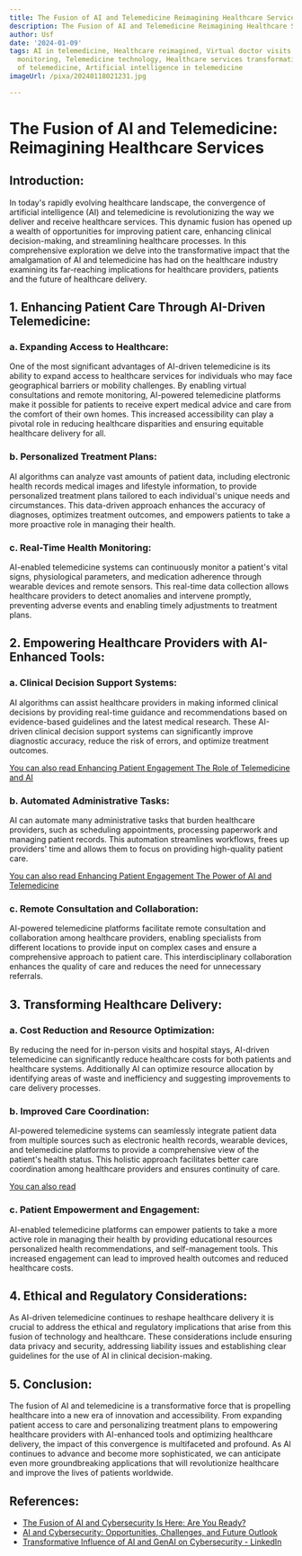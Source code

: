```yaml
---
title: The Fusion of AI and Telemedicine Reimagining Healthcare Services
description: The Fusion of AI and Telemedicine Reimagining Healthcare Services
author: Usf
date: '2024-01-09'
tags: AI in telemedicine, Healthcare reimagined, Virtual doctor visits, Remote patient
  monitoring, Telemedicine technology, Healthcare services transformation, Future
  of telemedicine, Artificial intelligence in telemedicine
imageUrl: /pixa/20240118021231.jpg

---
```

# **The Fusion of  AI and Telemedicine:  Reimagining Healthcare Services**


## **Introduction:**
In today's rapidly  evolving healthcare landscape, the convergence of artificial intelligence (AI) and telemedicine is revolutionizing the way we deliver and receive healthcare services. This dynamic fusion has opened up a wealth of opportunities for improving patient care, enhancing clinical decision-making, and streamlining healthcare  processes.  In this comprehensive exploration we delve into the transformative impact  that  the amalgamation of AI and telemedicine has had on the healthcare industry examining its far-reaching  implications for healthcare providers, patients and the  future of healthcare delivery.

## **1.  Enhancing Patient Care Through AI-Driven  Telemedicine:**

### **a. Expanding  Access to  Healthcare:**
One of the most significant advantages of AI-driven  telemedicine  is its ability to expand access to healthcare services for individuals  who may face geographical barriers or mobility challenges. By  enabling virtual consultations and remote monitoring, AI-powered telemedicine platforms make  it possible for patients to  receive expert medical advice and care from the comfort of their own homes. This increased  accessibility can play a pivotal role in  reducing healthcare disparities and  ensuring equitable healthcare delivery for all.

### **b. Personalized Treatment Plans:**
AI algorithms  can analyze vast amounts of patient  data, including electronic health records medical images and lifestyle information, to provide personalized treatment  plans tailored to each individual's unique needs and circumstances. This  data-driven approach enhances the accuracy of diagnoses, optimizes treatment  outcomes,  and empowers patients to take a more proactive role in managing their health.

### **c. Real-Time Health Monitoring:**
AI-enabled  telemedicine systems can continuously monitor a patient's vital signs, physiological parameters,  and medication adherence through wearable devices and remote sensors.  This real-time data  collection allows healthcare providers to detect anomalies and intervene promptly, preventing adverse events and enabling timely adjustments to treatment plans.

## **2. Empowering Healthcare Providers with AI-Enhanced  Tools:**

###  **a. Clinical  Decision Support Systems:**
AI algorithms can assist healthcare providers in making informed clinical decisions by providing real-time guidance and recommendations based on evidence-based  guidelines and the latest medical research. These AI-driven clinical decision support systems can significantly improve diagnostic accuracy, reduce the risk of errors,  and optimize treatment outcomes.

[You can also read Enhancing Patient Engagement The Role of Telemedicine and AI](Enhancing%20Patient%20Engagement%20The%20Role%20of%20Telemedicine%20and%20AI)


###  **b.  Automated Administrative Tasks:**
AI can automate many administrative tasks that burden healthcare providers, such  as scheduling appointments, processing paperwork  and managing patient records. This automation streamlines workflows, frees up providers' time and allows them to focus on providing  high-quality patient care.

[You can also read Enhancing Patient Engagement  The Power  of AI and Telemedicine](Enhancing%20Patient%20Engagement%20The%20Power%20of%20AI%20and%20Telemedicine)


### **c. Remote  Consultation  and Collaboration:**
AI-powered telemedicine platforms facilitate remote consultation and collaboration among healthcare providers, enabling specialists  from different locations to provide input on complex cases and ensure a comprehensive approach to patient care. This interdisciplinary collaboration enhances the quality of care and reduces the need for unnecessary referrals.

## **3.  Transforming Healthcare  Delivery:**

### **a. Cost Reduction and Resource Optimization:**
By reducing the need for in-person visits and hospital stays, AI-driven telemedicine  can significantly reduce  healthcare costs for both patients and healthcare systems. Additionally AI can optimize resource allocation by  identifying areas of waste and inefficiency and suggesting improvements to care delivery processes.

### **b. Improved Care Coordination:**
AI-powered telemedicine systems can seamlessly integrate patient data from multiple  sources such as electronic health records, wearable devices, and telemedicine platforms to provide a comprehensive view of the patient's health status. This holistic  approach  facilitates  better care coordination among healthcare providers  and ensures  continuity of care.

[You can also read ]()


### **c. Patient Empowerment and Engagement:**
AI-enabled telemedicine platforms can empower patients to take a  more active role in  managing  their health by providing educational resources personalized health recommendations, and self-management tools. This increased  engagement can lead to improved health  outcomes and reduced healthcare costs.

## **4. Ethical and Regulatory Considerations:**

As AI-driven telemedicine continues to reshape healthcare  delivery  it is  crucial  to address the ethical and regulatory implications that  arise from this fusion of technology and healthcare. These considerations include ensuring data privacy and security, addressing liability issues and establishing clear guidelines for the use of AI in clinical decision-making.

## **5. Conclusion:**
The fusion of AI and telemedicine is a transformative force that is propelling healthcare into a new era of innovation and accessibility. From expanding patient access to care  and personalizing treatment plans to empowering healthcare providers with  AI-enhanced tools and optimizing  healthcare delivery, the impact of this convergence is multifaceted and profound. As AI continues to advance and become more sophisticated, we can anticipate  even  more groundbreaking applications that will revolutionize healthcare and improve the lives of patients worldwide.

## References:
- [The Fusion of AI and Cybersecurity Is Here: Are You Ready?](https://connect.comptia.org/blog/the-fusion-of-ai-and-cybersecurity-is-here)
- [AI and Cybersecurity: Opportunities, Challenges, and Future Outlook](https://vendict.com/blog/the-dynamic-interplay-of-ai-and-cybersecurity-uncovering-opportunities-and-navigating-risks)
- [Transformative Influence of AI and GenAI on Cybersecurity - LinkedIn](https://www.linkedin.com/pulse/transformative-influence-ai-genai-cybersecurity-luiz-1mjqc?trk=article-ssr-frontend-pulse_more-articles_related-content-card)
